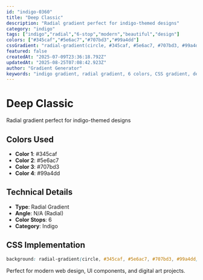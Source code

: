 ```yaml
---
id: "indigo-0360"
title: "Deep Classic"
description: "Radial gradient perfect for indigo-themed designs"
category: "indigo"
tags: ["indigo","radial","6-stop","modern","beautiful","design"]
colors: ["#345caf","#5e6ac7","#707bd3","#99a4dd"]
cssGradient: "radial-gradient(circle, #345caf, #5e6ac7, #707bd3, #99a4dd)"
featured: false
createdAt: "2025-07-09T23:36:18.792Z"
updatedAt: "2025-08-25T07:08:42.923Z"
author: "Gradient Generator"
keywords: "indigo gradient, radial gradient, 6 colors, CSS gradient, design, #345caf, #5e6ac7, #707bd3, #99a4dd"
---
```


# Deep Classic

Radial gradient perfect for indigo-themed designs

## Colors Used
- **Color 1**: #345caf
- **Color 2**: #5e6ac7
- **Color 3**: #707bd3
- **Color 4**: #99a4dd

## Technical Details
- **Type**: Radial Gradient
- **Angle**: N/A (Radial)
- **Color Stops**: 6
- **Category**: Indigo

## CSS Implementation
```css
background: radial-gradient(circle, #345caf, #5e6ac7, #707bd3, #99a4dd);
```

Perfect for modern web design, UI components, and digital art projects.
